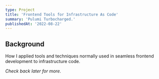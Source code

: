 ```yaml
---
type: Project
title: 'Frontend Tools for Infrastructure As Code'
summary: 'Pulumi Turbocharged.'
publishedAt: '2022-08-22'
---
```

## Background
How I applied tools and techniques normally used in seamless frontend development to infrastructure code.

*Check back later for more.*